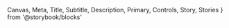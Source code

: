   Canvas,
  Meta,
  Title,
  Subtitle,
  Description,
  Primary,
  Controls,
  Story,
  Stories
} from '@storybook/blocks'

<Meta of={AvatarStories} />

<Title />

- [Overview](#overview)
- [Props](#props)
- [Use cases and examples](#use-cases-and-examples)
- [Do's and dont's](#dos-and-donts)

## Overview

<Subtitle />
<Description />
<Primary />

## Props

_Note: Avatar also accepts layout props from [Flex](?path=/docs/components-layout-flex--documentation)_

<Controls />

## Configuration Options

### Default

<Canvas>
  <Story of={AvatarStories.Default} />
</Canvas>

## Strong

<Canvas>
  <Story of={AvatarStories.Strong} />
</Canvas>

## Use cases and examples

- The Avatar’s fill is always set to the user’s uploaded profile photo and can only be edited by the users.
- Generally, the Avatar component is accompanied by the user’s Display Name, Tier Badge, and @Handle, but in some cases it stands alone is a grouping such as on tracks tiles, notifications, and the top supporters card.
- Strong should be used when an avatar is overlapping a dark background or cover photo.
- Avatars should have consistently styling throughout.
- Avatars can we placed overlapping side-by-side to signal multiple users.
- There should be no more than 3 avatars stacked if 24px or smaller.
- By default, avatars should have a stroke (or outline) width of 2px on the outside of the frame.
- 24px avatars should have a stroke (or outline) width of 1.2px.

## Do's and don'ts

<ComponentRules
  rules={[
    {
      positive: {
        description:
          'Use paper to create spin-off component in your local library.',
        component: (
          <Flex h='100%' w='100%' alignItems='center' justifyContent='center'>
            <img src={paperExampleGood} />
          </Flex>
        )
      },
      negative: {
        description:
          'Don’t apply properties not built into the Avatar component.',
        component: (
          <Box
            w={347}
            h={93}
            pv={17}
            ph={18}
            style={{
              border: '5px solid #6A677A',
              borderRadius: '20px',
              background: '#F5F5F5'
            }}
          />
        )
      }
    }
  ]}
/>

## Related components

<RelatedComponents componentNames={['Divider', 'Flex', 'Box']} />
